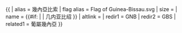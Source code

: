 {{ {{{1<noinclude>|country showdata</noinclude>}}}
| alias = 幾內亞比索
| flag alias = Flag of Guinea-Bissau.svg
| size = {{{size|}}}
| name = {{#if: {{{name|}}} | {{{name|}}} | 几内亚比绍 }}
| altlink = {{{altlink|}}}
<noinclude>
| redir1 = GNB
| redir2 = GBS
| related1 = 葡屬幾內亞
</noinclude>
}}